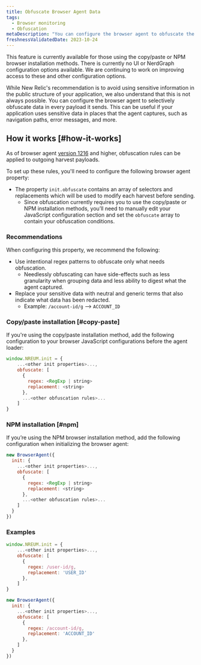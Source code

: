 ```yaml
---
title: Obfuscate Browser Agent Data
tags:
  - Browser monitoring
  - Obfuscation
metaDescription: "You can configure the browser agent to obfuscate the data it sends."
freshnessValidatedDate: 2023-10-24
---
```


<Callout variant="important">
  This feature is currently available for those using the copy/paste or NPM browser installation methods. There is currently no UI or NerdGraph configuration options available. We are continuing to work on improving access to these and other configuration options.
</Callout>

While New Relic's recommendation is to avoid using sensitive information in the public structure of your application, we also understand that this is not always possible. You can configure the browser agent to selectively obfuscate data in every payload it sends.  This can be useful if your application uses sensitive data in places that the agent captures, such as navigation paths, error messages, and more.

## How it works [#how-it-works]

As of browser agent [version 1216](/docs/release-notes/new-relic-browser-release-notes/browser-agent-release-notes) and higher, obfuscation rules can be applied to outgoing harvest payloads.

To set up these rules, you'll need to configure the following browser agent property:

* The property `init.obfuscate` contains an array of selectors and replacements which will be used to modify each harvest before sending.
  * Since obfuscation currently requires you to use the copy/paste or NPM installation methods, you’ll need to manually edit your JavaScript configuration section and set the `obfuscate` array to contain your obfuscation conditions.

### Recommendations

When configuring this property, we recommend the following:

* Use intentional regex patterns to obfuscate only what needs obfuscation.
  * Needlessly obfuscating can have side-effects such as less granularity when grouping data and less ability to digest what the agent captured.
* Replace your sensitive data with neutral and generic terms that also indicate what data has been redacted.
  * Example: `/account-id/g` --> `ACCOUNT_ID`

### Copy/paste installation [#copy-paste]

If you're using the copy/paste installation method, add the following configuration to your browser JavaScript configurations before the agent loader:

```js
window.NREUM.init = {
    ...<other init properties>...,
    obfuscate: [
      {
        regex: <RegExp | string>
        replacement: <string>
      },
      ...<other obfuscation rules>...
    ]
}
```

### NPM installation [#npm]

If you’re using the NPM browser installation method, add the following configuration when initializing the browser agent:

```js
new BrowserAgent({ 
  init: {
    ...<other init properties>...,
    obfuscate: [
      {
        regex: <RegExp | string>
        replacement: <string>
      },
      ...<other obfuscation rules>...
    ]
  }
})
```

### Examples

```js
window.NREUM.init = {
    ...<other init properties>...,
    obfuscate: [
      {
        regex: /user-id/g,
        replacement: 'USER_ID'
      },
    ]
}
```

```js
new BrowserAgent({ 
  init: {
    ...<other init properties>...,
    obfuscate: [
      {
        regex: /account-id/g,
        replacement: 'ACCOUNT_ID'
      },
    ]
  }
})
```
